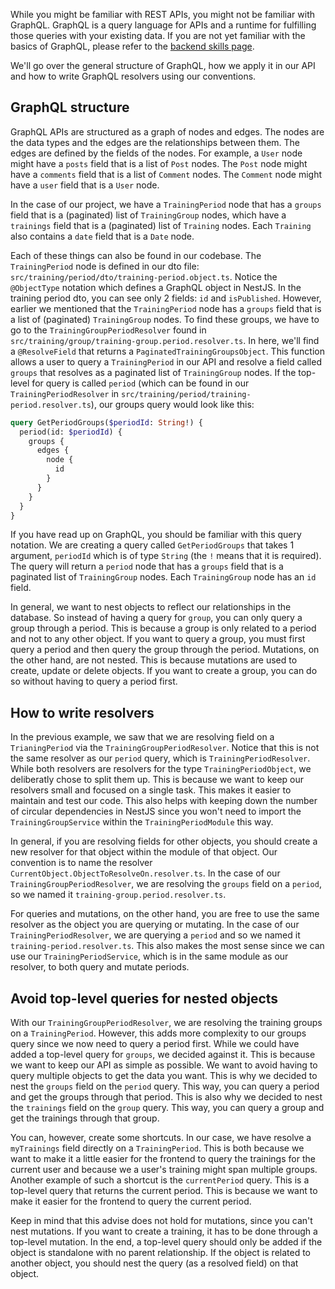 While you might be familiar with REST APIs, you might not be familiar with GraphQL. GraphQL is a query language for APIs and a runtime for fulfilling those queries with your existing data. If you are not yet familiar with the basics of GraphQL, please refer to the [backend skills page](/learning/backend#have-used-nodejs-before).

We'll go over the general structure of GraphQL, how we apply it in our API and how to write GraphQL resolvers using our conventions.

## GraphQL structure

GraphQL APIs are structured as a graph of nodes and edges. The nodes are the data types and the edges are the relationships between them. The edges are defined by the fields of the nodes. For example, a `User` node might have a `posts` field that is a list of `Post` nodes. The `Post` node might have a `comments` field that is a list of `Comment` nodes. The `Comment` node might have a `user` field that is a `User` node.

In the case of our project, we have a `TrainingPeriod` node that has a `groups` field that is a (paginated) list of `TrainingGroup` nodes, which have a `trainings` field that is a (paginated) list of `Training` nodes. Each `Training` also contains a `date` field that is a `Date` node.

Each of these things can also be found in our codebase. The `TrainingPeriod` node is defined in our dto file: `src/training/period/dto/training-period.object.ts`. Notice the `@ObjectType` notation which defines a GraphQL object in NestJS. In the training period dto, you can see only 2 fields: `id` and `isPublished`. However, earlier we mentioned that the `TrainingPeriod` node has a `groups` field that is a list of (paginated) `TrainingGroup` nodes. To find these groups, we have to go to the `TrainingGroupPeriodResolver` found in `src/training/group/training-group.period.resolver.ts`. In here, we'll find a `@ResolveField` that returns a `PaginatedTrainingGroupsObject`. This function allows a user to query a `TrainingPeriod` in our API and resolve a field called `groups` that resolves as a paginated list of `TrainingGroup` nodes. If the top-level for query is called `period` (which can be found in our `TrainingPeriodResolver` in `src/training/period/training-period.resolver.ts`), our groups query would look like this:

```graphql
query GetPeriodGroups($periodId: String!) {
  period(id: $periodId) {
    groups {
      edges {
        node {
          id
        }
      }
    }
  }
}
```

If you have read up on GraphQL, you should be familiar with this query notation. We are creating a query called `GetPeriodGroups` that takes 1 argument, `periodId` which is of type `String` (the `!` means that it is required). The query will return a `period` node that has a `groups` field that is a paginated list of `TrainingGroup` nodes. Each `TrainingGroup` node has an `id` field.

In general, we want to nest objects to reflect our relationships in the database. So instead of having a query for `group`, you can only query a group through a period. This is because a group is only related to a period and not to any other object. If you want to query a group, you must first query a period and then query the group through the period. Mutations, on the other hand, are not nested. This is because mutations are used to create, update or delete objects. If you want to create a group, you can do so without having to query a period first.

## How to write resolvers

In the previous example, we saw that we are resolving field on a `TrianingPeriod` via the `TrainingGroupPeriodResolver`. Notice that this is not the same resolver as our `period` query, which is `TrainingPeriodResolver`. While both resolvers are resolvers for the type `TrainingPeriodObject`, we deliberatly chose to split them up. This is because we want to keep our resolvers small and focused on a single task. This makes it easier to maintain and test our code. This also helps with keeping down the number of circular dependencies in NestJS since you won't need to import the `TrainingGroupService` within the `TrainingPeriodModule` this way.

In general, if you are resolving fields for other objects, you should create a new resolver for that object within the module of that object. Our convention is to name the resolver `CurrentObject.ObjectToResolveOn.resolver.ts`. In the case of our `TrainingGroupPeriodResolver`, we are resolving the `groups` field on a `period`, so we named it `training-group.period.resolver.ts`.

For queries and mutations, on the other hand, you are free to use the same resolver as the object you are querying or mutating. In the case of our `TrainingPeriodResolver`, we are querying a `period` and so we named it `training-period.resolver.ts`. This also makes the most sense since we can use our `TrainingPeriodService`, which is in the same module as our resolver, to both query and mutate periods.

## Avoid top-level queries for nested objects

With our `TrainingGroupPeriodResolver`, we are resolving the training groups on a `TrainingPeriod`. However, this adds more complexity to our groups query since we now need to query a period first. While we could have added a top-level query for `groups`, we decided against it. This is because we want to keep our API as simple as possible. We want to avoid having to query multiple objects to get the data you want. This is why we decided to nest the `groups` field on the `period` query. This way, you can query a period and get the groups through that period. This is also why we decided to nest the `trainings` field on the `group` query. This way, you can query a group and get the trainings through that group.

You can, however, create some shortcuts. In our case, we have resolve a `myTrainings` field directly on a `TrainingPeriod`. This is both because we want to make it a little easier for the frontend to query the trainings for the current user and because we a user's training might span multiple groups. Another example of such a shortcut is the `currentPeriod` query. This is a top-level query that returns the current period. This is because we want to make it easier for the frontend to query the current period.

Keep in mind that this advise does not hold for mutations, since you can't nest mutations. If you want to create a training, it has to be done through a top-level mutation. In the end, a top-level query should only be added if the object is standalone with no parent relationship. If the object is related to another object, you should nest the query (as a resolved field) on that object.